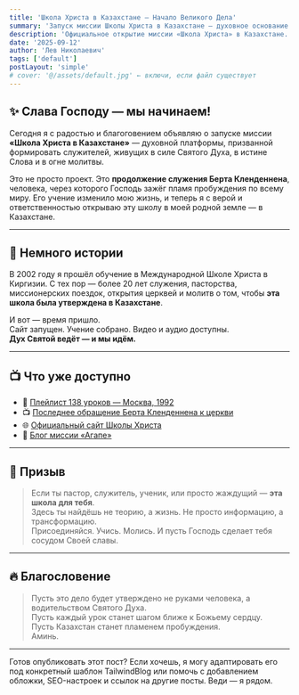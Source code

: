 ```yaml
---
title: 'Школа Христа в Казахстане — Начало Великого Дела'
summary: 'Запуск миссии Школы Христа в Казахстане — духовное основание для будущих поколений.'
description: 'Официальное открытие миссии «Школа Христа» в Казахстане. Продолжение служения Берта Кленденнена.'
date: '2025-09-12'
author: 'Лев Николаевич'
tags: ['default']
postLayout: 'simple'
# cover: '@/assets/default.jpg' ← включи, если файл существует
---
```



## ✨ Слава Господу — мы начинаем!

Сегодня я с радостью и благоговением объявляю о запуске миссии **«Школа Христа в Казахстане»** — духовной платформы, призванной формировать служителей, живущих в силе Святого Духа, в истине Слова и в огне молитвы.

Это не просто проект. Это **продолжение служения Берта Кленденнена**, человека, через которого Господь зажёг пламя пробуждения по всему миру. Его учение изменило мою жизнь, и теперь я с верой и ответственностью открываю эту школу в моей родной земле — в Казахстане.

---

## 📖 Немного истории

В 2002 году я прошёл обучение в Международной Школе Христа в Киргизии. С тех пор — более 20 лет служения, пасторства, миссионерских поездок, открытия церквей и молитв о том, чтобы **эта школа была утверждена в Казахстане**.

И вот — время пришло.  
Сайт запущен. Учение собрано. Видео и аудио доступны.  
**Дух Святой ведёт — и мы идём.**

---

## 📺 Что уже доступно

- 🔗 [Плейлист 138 уроков — Москва, 1992](https://www.youtube.com/watch?v=CqXtkPPj__s&list=PLkBM5Bc0xJbnkwX6WCPrwXBpxJb7kd6s9)
- 📺 [Последнее обращение Берта Кленденнена к церкви](https://www.youtube.com/watch?v=OwkvylxOGOY)
- 🌐 [Официальный сайт Школы Христа](https://www.schoolofchrist.org)
- 📝 [Блог миссии «Агапе»](https://agapelev.vercel.app)

---

## 🙌 Призыв

> Если ты пастор, служитель, ученик, или просто жаждущий — **эта школа для тебя**.  
> Здесь ты найдёшь не теорию, а жизнь. Не просто информацию, а трансформацию.  
> Присоединяйся. Учись. Молись. И пусть Господь сделает тебя сосудом Своей славы.

---

## 🔥 Благословение

> Пусть это дело будет утверждено не руками человека, а водительством Святого Духа.  
> Пусть каждый урок станет шагом ближе к Божьему сердцу.  
> Пусть Казахстан станет пламенем пробуждения.  
> Аминь.

---

Готов опубликовать этот пост? Если хочешь, я могу адаптировать его под конкретный шаблон TailwindBlog или помочь с добавлением обложки, SEO-настроек и ссылок на другие посты. Веди — я рядом.